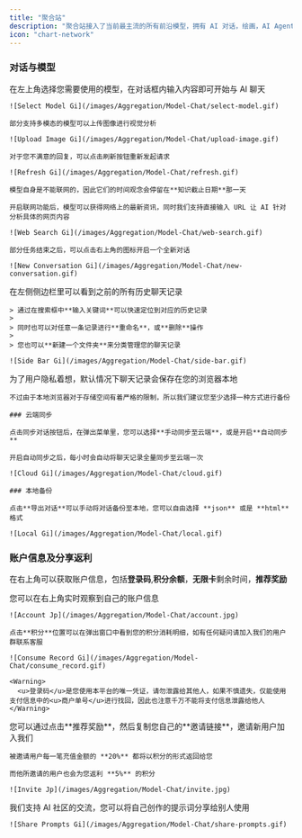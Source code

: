 ```yaml
---
title: "聚合站"
description: "聚合站接入了当前最主流的所有前沿模型，拥有 AI 对话，绘画，AI Agent 和新闻 4 大板块，为各种需求的用户提供了丰富的体验"
icon: "chart-network"
---
```


### 对话与模型

<Tabs>
  <Tab title="选择模型并开始对话">
    在左上角选择您需要使用的模型，在对话框内输入内容即可开始与 AI 聊天

    ![Select Model Gi](/images/Aggregation/Model-Chat/select-model.gif)

    部分支持多模态的模型可以上传图像进行视觉分析

    ![Upload Image Gi](/images/Aggregation/Model-Chat/upload-image.gif)

    对于您不满意的回复，可以点击刷新按钮重新发起请求

    ![Refresh Gi](/images/Aggregation/Model-Chat/refresh.gif)

    模型自身是不能联网的，因此它们的时间观念会停留在**知识截止日期**那一天

    开启联网功能后，模型可以获得网络上的最新资讯，同时我们支持直接输入 URL 让 AI 针对分析具体的网页内容

    ![Web Search Gi](/images/Aggregation/Model-Chat/web-search.gif)

    部分任务结束之后，可以点击右上角的图标开启一个全新对话

    ![New Conversation Gi](/images/Aggregation/Model-Chat/new-conversation.gif)
  </Tab>
  <Tab title="管理历史对话记录">
    在左侧侧边栏里可以看到之前的所有历史聊天记录

    > 通过在搜索框中**输入关键词**可以快速定位到对应的历史记录
    >
    > 同时也可以对任意一条记录进行**重命名**，或**删除**操作
    >
    > 您也可以**新建一个文件夹**来分类管理您的聊天记录

    ![Side Bar Gi](/images/Aggregation/Model-Chat/side-bar.gif)
  </Tab>
  <Tab title="备份记录">
    为了用户隐私着想，默认情况下聊天记录会保存在您的浏览器本地

    不过由于本地浏览器对于存储空间有着严格的限制，所以我们建议您至少选择一种方式进行备份

    ### 云端同步

    点击同步对话按钮后，在弹出菜单里，您可以选择**手动同步至云端**，或是开启**自动同步**

    开启自动同步之后，每小时会自动将聊天记录全量同步至云端一次

    ![Cloud Gi](/images/Aggregation/Model-Chat/cloud.gif)

    ### 本地备份

    点击**导出对话**可以手动将对话备份至本地，您可以自由选择 **json** 或是 **html** 格式

    ![Local Gi](/images/Aggregation/Model-Chat/local.gif)
  </Tab>
</Tabs>

### 账户信息及分享返利

在右上角可以获取账户信息，包括**登录码**,**积分余额**，**无限卡**剩余时间，**推荐奖励**

<Tabs>
  <Tab title="账户信息">
    您可以在右上角实时观察到自己的账户信息

    ![Account Jp](/images/Aggregation/Model-Chat/account.jpg)

    点击**积分**位置可以在弹出窗口中看到您的积分消耗明细，如有任何疑问请加入我们的用户群联系客服

    ![Consume Record Gi](/images/Aggregation/Model-Chat/consume_record.gif)

    <Warning>
      <u>登录码</u>是您使用本平台的唯一凭证，请勿泄露给其他人，如果不慎遗失，仅能使用支付信息中的<u>商户单号</u>进行找回，因此也注意千万不能将支付信息泄露给他人
    </Warning>
  </Tab>
  <Tab title="邀请返利">
    您可以通过点击**推荐奖励**，然后复制您自己的**邀请链接**，邀请新用户加入我们

    被邀请用户每一笔充值金额的 **20%** 都将以积分的形式返回给您

    而他所邀请的用户也会为您返利 **5%** 的积分

    ![Invite Jp](/images/Aggregation/Model-Chat/invite.jpg)
  </Tab>
  <Tab title="提示词f分享">
    我们支持 AI 社区的交流，您可以将自己创作的提示词分享给别人使用

    ![Share Prompts Gi](/images/Aggregation/Model-Chat/share-prompts.gif)
  </Tab>
</Tabs>
